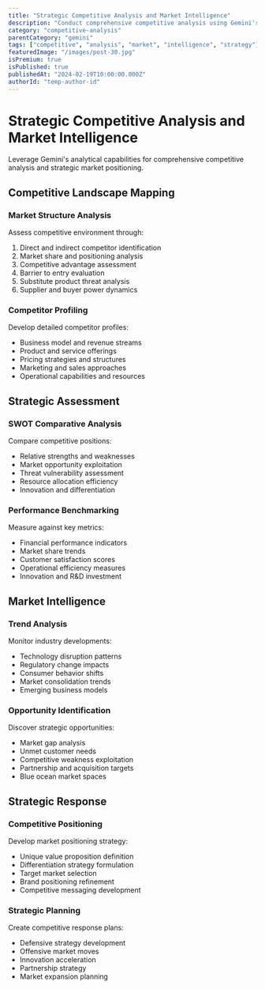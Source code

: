 ```yaml
---
title: "Strategic Competitive Analysis and Market Intelligence"
description: "Conduct comprehensive competitive analysis using Gemini's analytical framework for strategic advantage"
category: "competitive-analysis"
parentCategory: "gemini"
tags: ["competitive", "analysis", "market", "intelligence", "strategy"]
featuredImage: "/images/post-30.jpg"
isPremium: true
isPublished: true
publishedAt: "2024-02-19T10:00:00.000Z"
authorId: "temp-author-id"
---
```


# Strategic Competitive Analysis and Market Intelligence

Leverage Gemini's analytical capabilities for comprehensive competitive analysis and strategic market positioning.

## Competitive Landscape Mapping

### Market Structure Analysis

Assess competitive environment through:

1. Direct and indirect competitor identification
2. Market share and positioning analysis
3. Competitive advantage assessment
4. Barrier to entry evaluation
5. Substitute product threat analysis
6. Supplier and buyer power dynamics

### Competitor Profiling

Develop detailed competitor profiles:

- Business model and revenue streams
- Product and service offerings
- Pricing strategies and structures
- Marketing and sales approaches
- Operational capabilities and resources

## Strategic Assessment

### SWOT Comparative Analysis

Compare competitive positions:

- Relative strengths and weaknesses
- Market opportunity exploitation
- Threat vulnerability assessment
- Resource allocation efficiency
- Innovation and differentiation

### Performance Benchmarking

Measure against key metrics:

- Financial performance indicators
- Market share trends
- Customer satisfaction scores
- Operational efficiency measures
- Innovation and R&D investment

## Market Intelligence

### Trend Analysis

Monitor industry developments:

- Technology disruption patterns
- Regulatory change impacts
- Consumer behavior shifts
- Market consolidation trends
- Emerging business models

### Opportunity Identification

Discover strategic opportunities:

- Market gap analysis
- Unmet customer needs
- Competitive weakness exploitation
- Partnership and acquisition targets
- Blue ocean market spaces

## Strategic Response

### Competitive Positioning

Develop market positioning strategy:

- Unique value proposition definition
- Differentiation strategy formulation
- Target market selection
- Brand positioning refinement
- Competitive messaging development

### Strategic Planning

Create competitive response plans:

- Defensive strategy development
- Offensive market moves
- Innovation acceleration
- Partnership strategy
- Market expansion planning

